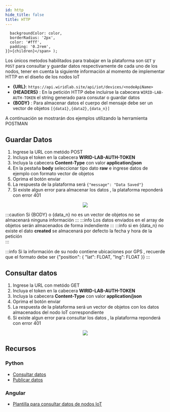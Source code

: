 ```yaml
---
id: http
hide_title: false
title: HTTP
---
```


      backgroundColor: color,
      borderRadius: '2px',
      color: '#fff',
      padding: '0.2rem',
    }}>{children}</span> );



Los únicos metodos habilitados para trabajar en la plataforma son ``GET`` y  ``POST`` para consultar y guardar datos respectivamente de cada uno de los nodos,  tener en cuenta la siguiente información al momento de implementar HTTP en el diseño de los nodos IoT


- **{URL}**: ``https://api.wiridlab.site/api/iot/devices/<nodeApiName>``
- **{HEADERS}** : En la petición HTTP debe incluirse la cabecera ``WIRID-LAB-AUTH-TOKEN`` el string generado para consutar o guardar datos
- **{BODY}** : Para almacenar datos el cuerpo del mensaje debe ser un vector de objetos ``[{data1},{data2},{data_n}]``



A continuación se mostrarán dos ejemplos utilizando la herramienta POSTMAN

## Guardar Datos

1. Ingrese la URL con metódo POST
2. Incluya el token en la cabecera **WIRID-LAB-AUTH-TOKEN** 
3. Incluya la cabecera **Content-Type**  con valor **application/json**
4. En la pestaña **body** seleccionar tipo dato **raw** e ingrese datos de ejemplo con formato vector de objetos 
5. Oprima el botón enviar
6. La respuesta de la plataforma será ``{"message": "Data Saved"}``
7. Si existe algun error para almacenar los datos , la plataforma reponderá con error 401


<div align="center" style={{margin: '20px'}}>
<img src={require('./../assets/iot/save-data-http-example-1.png').default}  align="center"/>
</div>

:::caution
Si {BODY} o {data_n} no es un vector de objetos  no se almacenará ninguna información
:::
:::info
Los datos enviados en el array de objetos serán almacenados de forma indendiente
:::
:::info
si en {data_n} no existe el dato **created** se almacenará por defecto la fecha y hora de la petición  
:::

:::info
Si la información de su nodo contiene ubicaciones por GPS , recuerde que el formato debe ser {"position": { "lat": FLOAT, "lng": FLOAT }}
:::

## Consultar datos


1. Ingrese la URL con metódo GET
2. Incluya el token en la cabecera **WIRID-LAB-AUTH-TOKEN** 
3. Incluya la cabecera **Content-Type**  con valor **application/json**
4. Oprima el botón enviar
6. La respuesta de la plataforma será un vector de objetos con los datos almacenados del nodo IoT correspondiente
7. Si existe algun error para consultar los datos , la plataforma reponderá con error 401 




<div align="center" style={{margin: '20px'}}>
<img src={require('./../assets/iot/get-data-http-example-1.png').default}  align="center"/>
</div>



## Recursos

### Python

- [Consultar datos](https://github.com/wirid-lab/iot-http-api-python) 
- [Publicar datos](https://github.com/wirid-lab/iot-http-api-python)

### Angular

- [Plantilla para consultar datos de nodos IoT](https://github.com/wirid-lab/iot-data-report-angular-template)




